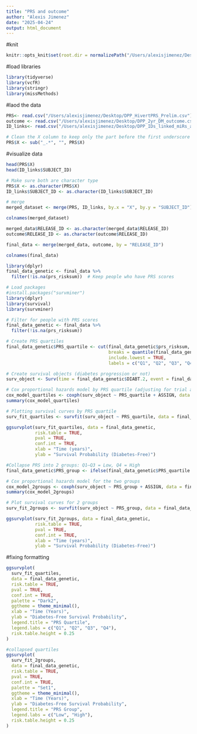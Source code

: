 ```yaml
---
title: "PRS and outcome"
author: "Alexis Jimenez"
date: "2025-04-24"
output: html_document
---
```

#knit
```r
knitr::opts_knit$set(root.dir = normalizePath("/Users/alexisjimenez/Desktop")) 
```

#load libraries
```r
library(tidyverse)
library(vcfR)
library(stringr)
library(missMethods)
```
#laod the data 
```r
PRS<- read.csv("/Users/alexisjimenez/Desktop/DPP_HivertPRS_Prelim.csv")
outcome <- read.csv("/Users/alexisjimenez/Desktop/DPP_2yr_DM_outcome.csv")
ID_links<- read.csv("/Users/alexisjimenez/Desktop/DPP_IDs_linked_miRs_and_genes.csv")
```

```r
# Clean the X column to keep only the part before the first underscore
PRS$X <- sub("_.*", "", PRS$X)

```

#visualize data
```r
head(PRS$X)
head(ID_links$SUBJECT_ID)

```


```r
# Make sure both are character type
PRS$X <- as.character(PRS$X)
ID_links$SUBJECT_ID <- as.character(ID_links$SUBJECT_ID)

# merge
merged_dataset <- merge(PRS, ID_links, by.x = "X", by.y = "SUBJECT_ID")

colnames(merged_dataset)
```
```r
merged_data$RELEASE_ID <- as.character(merged_data$RELEASE_ID)
outcome$RELEASE_ID <- as.character(outcome$RELEASE_ID)

final_data <- merge(merged_data, outcome, by = "RELEASE_ID")

colnames(final_data)
```

```r
library(dplyr)
final_data_genetic <- final_data %>% 
  filter(!is.na(prs_risksum))  # Keep people who have PRS scores

```

```r
# Load packages
#install.packages("survminer")
library(dplyr)
library(survival)
library(survminer)

# Filter for people with PRS scores 
final_data_genetic <- final_data %>%
  filter(!is.na(prs_risksum))

# Create PRS quartiles
final_data_genetic$PRS_quartile <- cut(final_data_genetic$prs_risksum,
                                       breaks = quantile(final_data_genetic$prs_risksum, probs = seq(0, 1, 0.25), na.rm = TRUE),
                                       include.lowest = TRUE,
                                       labels = c("Q1", "Q2", "Q3", "Q4"))

# Create survival objects (diabetes progression or not) 
surv_object <- Surv(time = final_data_genetic$DIABT.2, event = final_data_genetic$DIABF.2)

# Cox proportional hazards model by PRS quartile (adjusting for trial arm)
cox_model_quartiles <- coxph(surv_object ~ PRS_quartile + ASSIGN, data = final_data_genetic)
summary(cox_model_quartiles)

# Plotting survival curves by PRS quartile
surv_fit_quartiles <- survfit(surv_object ~ PRS_quartile, data = final_data_genetic)

ggsurvplot(surv_fit_quartiles, data = final_data_genetic,
           risk.table = TRUE,
           pval = TRUE,
           conf.int = TRUE,
           xlab = "Time (years)",
           ylab = "Survival Probability (Diabetes-Free)")

#Collapse PRS into 2 groups: Q1–Q3 = Low, Q4 = High
final_data_genetic$PRS_group <- ifelse(final_data_genetic$PRS_quartile == "Q4", "High", "Low")

# Cox proportional hazards model for the two groups
cox_model_2groups <- coxph(surv_object ~ PRS_group + ASSIGN, data = final_data_genetic)
summary(cox_model_2groups)

# Plot survival curves for 2 groups
surv_fit_2groups <- survfit(surv_object ~ PRS_group, data = final_data_genetic)

ggsurvplot(surv_fit_2groups, data = final_data_genetic,
           risk.table = TRUE,
           pval = TRUE,
           conf.int = TRUE,
           xlab = "Time (years)",
           ylab = "Survival Probability (Diabetes-Free)")


``````
#fixing formatting 
```r
ggsurvplot(
  surv_fit_quartiles,
  data = final_data_genetic,
  risk.table = TRUE,
  pval = TRUE,
  conf.int = TRUE,
  palette = "Dark2",
  ggtheme = theme_minimal(),
  xlab = "Time (Years)",
  ylab = "Diabetes-Free Survival Probability",
  legend.title = "PRS Quartile",
  legend.labs = c("Q1", "Q2", "Q3", "Q4"),
  risk.table.height = 0.25
)

#collapsed quartiles
ggsurvplot(
  surv_fit_2groups,
  data = final_data_genetic,
  risk.table = TRUE,
  pval = TRUE,
  conf.int = TRUE,
  palette = "Set1",
  ggtheme = theme_minimal(),
  xlab = "Time (Years)",
  ylab = "Diabetes-Free Survival Probability",
  legend.title = "PRS Group",
  legend.labs = c("Low", "High"),
  risk.table.height = 0.25
)

```

